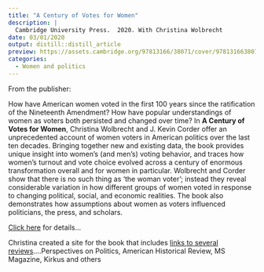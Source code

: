 ---
title: "A Century of Votes for Women"
description: |
  Cambridge University Press.  2020. With Christina Wolbrecht
date: 03/01/2020
output: distill::distill_article
preview: https://assets.cambridge.org/97813166/38071/cover/9781316638071.jpg
categories: 
  - Women and politics
---

From the publisher:

How have American women voted in the first 100 years since the ratification of the Nineteenth Amendment? How have popular understandings of women as voters both persisted and changed over time? In **A Century of Votes for Women**, Christina Wolbrecht and J. Kevin Corder offer an unprecedented account of women voters in American politics over the last ten decades. Bringing together new and existing data, the book provides unique insight into women's (and men's) voting behavior, and traces how women's turnout and vote choice evolved across a century of enormous transformation overall and for women in particular. Wolbrecht and Corder show that there is no such thing as 'the woman voter'; instead they reveal considerable variation in how different groups of women voted in response to changing political, social, and economic realities. The book also demonstrates how assumptions about women as voters influenced politicians, the press, and scholars.

[Click here](https://www.cambridge.org/us/academic/subjects/politics-international-relations/american-government-politics-and-policy/century-votes-women-american-elections-suffrage?format=PB) for details...

Christina created a site for the book that includes [links to several reviews](https://acenturyofvotesforwomen.com/reviews/)....Perspectives on Politics, American Historical Review, MS Magazine, Kirkus and others



